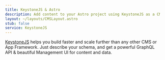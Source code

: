 ```yaml
---
title: KeystoneJS & Astro
description: Add content to your Astro project using KeystoneJS as a CMS
layout: ~/layouts/CMSLayout.astro
stub: false
service: KeystoneJS
---
```


[KeystoneJS](https://keystonejs.com/) helps you build faster and scale further than any other CMS or App Framework. Just describe your schema, and get a powerful GraphQL API & beautiful Management UI for content and data.

